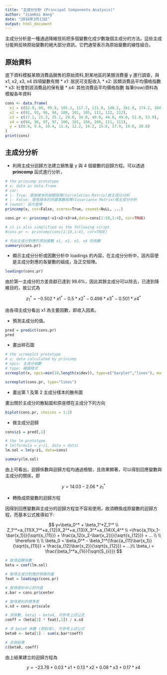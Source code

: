 ```yaml
---
title: "主成分分析 (Principal Components Analysis)"
author: "JianKai Wang"
date: "2018年3月13日"
output: html_document
---
```


主成分分析是一種通過降維技術把多個變數化成少數幾個主成分的方法。這些主成分能夠反映原始變數的絕大部分資訊，它們通常表示為原始變數的線性組合。

## 原始資料

底下資料模擬某類消費品銷售的原始資料,對某地區的某類消費量 y 進行調查，與 x1, x2, x3, x4 四項變數有關
* x1: 居民可支配收入
* x2: 該類消費品平均價格指數
* x3: 社會對該消費品的保有量
* x4: 其他消費品平均價格指數
每筆(row)資料為模擬各年資料

```r
cons <- data.frame(
  x1 = c(82.9, 88, 99.9, 105.3, 117.7, 131.0, 148.2, 161.8, 174.2, 184.7),
  x2 = c(92, 93, 96, 94, 100, 101, 105, 112, 112, 112),
  x3 = c(17.1, 21.3, 25.1, 29.0, 34.0, 40.0, 44.0, 49.0, 51.0, 53.0),
  x4 = c(94, 96, 97, 97, 100, 101, 104, 109, 111, 111),
  y = c(8.4, 9.6, 10.4, 11.4, 12.2, 14.2, 15.8, 17.9, 19.6, 20.8)
)
print(cons)
```

## 主成分分析

* 利用主成分迴歸方法建立銷售量 y 與 4 個變數的迴歸方程。可以透過 **princomp** 函式進行分析，

```r
# the princomp prototype
# x: data as data.frame
# cor:
# |- True: 使用樣本的相關矩陣(Correlation Matrix)做主成分分析
# |- False: 使用樣本的共變異數矩陣(Covariance Matrix)做主成分分析
# covmat: 協方差陣
princomp(x, cor=False, scores=True, covmat=NuLL, ...)
```

```r
cons.pr <- princomp(~x1+x2+x3+x4,data=cons[1:10,1:4], cor=TRUE)

# it is also simplified as the following script
#cons.pr <- princomp(cons[1:10,1:4], cor=TRUE)

# 列出主成分對應於原始變數 x1, x2, x3, x4 的係數
summary(cons.pr)
```

* 顯示主成分分析或因數分析中 loadings 的內容，在主成分分析中，該內容便是主成分對應的各變數的組成，及正交矩陣。

```r
loadings(cons.pr)
```

由於第一主成分的方差貢獻已達到 98.6%，因此其餘主成分可以除去，已達到降維目的，故公式為

$$z_1^{*}=-0.502*x1^{*}-0.5*x2^{*}-0.498*x3^{*}-0.501*x4^{*}$$

由各項主成分看出 x1 為主要因數，即收入因素。

* 預測主成分的值。

```r
pred = predict(cons.pr)
pred
```

* 畫出碎石圖

```r
# the screeplot prototype
# x: data calculated by princomp
# npcs: 主成分個數
# type: 繪圖樣式
screeplot(x, npcs=min(10,length(x$dev)), type=c("barplot","lines"), main=deparse(substitute(x)), ...)
```

```r
screeplot(cons.pr, type="lines")
```

* 畫出第 1 及第 2 主成分樣本的散布圖

畫出關於主成分的散點圖和原座標在主成分下的方向

```r
biplot(cons.pr, choices = 1:2)
```

* 做主成分迴歸

```r
cons$z1 = pred[,1]

# the lm prototype
# lm(formula = y~z1, data = data)
lm.sol = lm(y~z1, data=cons)

summary(lm.sol)
```

由上可看出，迴歸係數與迴歸方程均通過檢驗，且效果顯著，可以得到回應變數與主成分的關係，即

$$y = 14.03 - 2.06*z_1^{*}$$

* 轉換成原變數的迴歸方程

因得到回應變數與主成分的迴歸方程並不容易使用，故須轉換成原變數的迴歸方程，而基本公式推導如下:

$$
y=\beta_0^* + \beta_1^*Z_1^* \\
Z_1^*=a_{11}X_1^*+a_{12}X_2^*+a_{13}X_3^*+a_{14}X_4^* \\
=\frac{a_11(x_1-\bar{x_1})}{\sqrt{s_{11}}} + \frac{a_12(x_2-\bar{x_2})}{\sqrt{s_{12}}} + ... \\
\\
\therefore \\
\\
\beta_0 = \beta_0^* - \beta_1^*(\frac{a_{11}\bar{x_1}}{\sqrt{s_{11}}} + \frac{a_{12}\bar{x_2}}{\sqrt{s_{12}}} + ...)\\
\beta_i = \frac{\beta_1^*a_{1i}}{\sqrt{S_{ii}}}
$$

```r
# 取得迴歸係數
beta = coef(lm.sol)

# 取得主成分對應的特徵向量
feat = loadings(cons.pr)

# 取得資料中心的均值
x.bar = cons.pr$center

# 取得資料的標準差
x.sd = cons.pr$scale

# 求係數, beta1 ~ beta4, 可參考上述公式
coeff = (beta[2] * feat[,1]) / x.sd

# 求 beta0 係數 (即斜率), 可參考上述公式
beta0 <- beta[1] - sum(x.bar*coeff)

# 合併結果
c(beta0, coeff)
```

由上結果建立的迴歸方程為

$$y=-23.78+0.03*x1+0.13*x2+0.08*x3+0.17*x4$$







